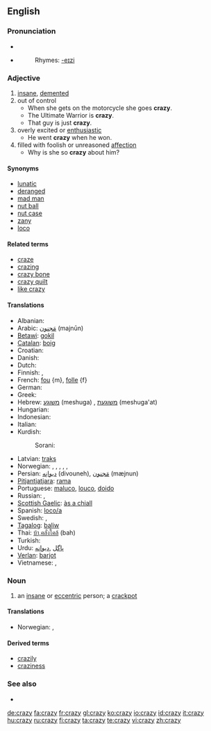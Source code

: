 ==English==

===Pronunciation===
*{{IPA|/ˈkreɪzi/}}
* {{audio|en-us-crazy.ogg|Audio (US)}}
*: Rhymes: [[Rhymes:English:-eɪzi|-eɪzi]]

===Adjective===
{{en-adj|craz|ier}}

# [[insane]], [[demented]]
# out of control
#* When she gets on the motorcycle she goes '''crazy'''.
#* The Ultimate Warrior is '''crazy'''.
#* That guy is just '''crazy'''.
# overly excited or [[enthusiastic]]
#* He went '''crazy''' when he won.
# filled with foolish or unreasoned [[affection]]
#* Why is she so '''crazy''' about him?

====Synonyms====
* [[lunatic]]
* [[deranged]]
* [[mad man]]
* [[nut ball]]
* [[nut case]]
* [[zany]]
* [[loco]]

====Related terms====
* [[craze]]
* [[crazing]]
* [[crazy bone]]
* [[crazy quilt]]
* [[like crazy]]

====Translations====
{{trans-top|crazy (undifferentitated)}}
* Albanian: {{t-|sq|marrë|xs=Albanian}}
* Arabic: [[مَجنون]] (majnūn)
* [[Betawi]]: [[gokil]]
* [[Catalan]]: [[boig]]
* Croatian: {{t+|hr|lud}}
* Danish: {{t+|da|sindssyg}}
* Dutch: {{t+|nl|gek}}
* Finnish: {{t+|fi|hullu}}, {{t-|fi|mielenvikainen}}
* French: [[fou]] {m}, [[folle]] {f}
* German: {{t+|de|verrückt}}
* Greek: {{t+|el|τρελός|tr=trelos|sc=Grek}}
* Hebrew: [[משוגע]] (meshuga) {{m}}, [[משוגעת]] (meshuga'at) {{f}}
* Hungarian: {{t+|hu|őrült}}
* Indonesian: {{t+|id|gila|xs=Indonesian}}
* Italian: {{t+|it|pazzo}}
* Kurdish:
*: Sorani: {{t|ku|شێت|tr=shaet|sc=KUchar}}
{{trans-mid}}
* Latvian: [[traks]]
* Norwegian: {{t-|no|gal}}, {{t-|no|galen}}, {{t-|no|gæren}}, {{t-|no|sinnsyk}}, {{t-|no|sprø}}, {{t-|no|vanvittig}}
* Persian: [[ديوانِه]] (divouneh),  [[مَجنون]] (mæjnun)
* [[Pitjantjatjara]]: [[rama]]
* Portuguese: [[maluco]], [[louco]], [[doido]]
* Russian: {{t|ru|сумасшедший|sc=Cyrl}}, {{t|ru|безумный|sc=Cyrl}}
* [[Scottish Gaelic]]: [[às a chiall]]
* Spanish: [[loco/a]]
* Swedish: {{t+|sv|galen}}, {{t+|sv|stollig}}
* [[Tagalog]]: [[baliw]]
* Thai: [[บ้า,คลั่งใคล้]] (bah)
* Turkish: {{t+|tr|deli}}
* Urdu: [[پاگل]] ,[[دیوانه]]
* [[Verlan]]: [[barjot]]
* Vietnamese: {{t+|vi|điên|xs=Vietnamese}}, {{t+|vi|khùng|xs=Vietnamese}}
{{trans-bottom}}

===Noun===
{{en-noun|crazies}}

# an [[insane]]  or [[eccentric]] person; a [[crackpot]]

====Translations====
{{trans-top|an insane or eccentric person}}
* Norwegian: {{t-|no|galning|m}}, {{t-|no|gærning|m}}
{{trans-mid}}
{{trans-bottom}}

====Derived terms====
* [[crazily]]
* [[craziness]]

===See also===
* {{pedialite}}

[[de:crazy]]
[[fa:crazy]]
[[fr:crazy]]
[[gl:crazy]]
[[ko:crazy]]
[[io:crazy]]
[[id:crazy]]
[[it:crazy]]
[[hu:crazy]]
[[ru:crazy]]
[[fi:crazy]]
[[ta:crazy]]
[[te:crazy]]
[[vi:crazy]]
[[zh:crazy]]